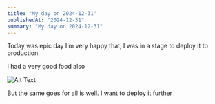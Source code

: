 ```yaml
---
title: "My day on 2024-12-31"
publishedAt: "2024-12-31"
summary: "My day on 2024-12-31"
---
```


Today was epic day 
I’m very happy that, I was in a stage to deploy it to production. 

I had a very good food also

![Alt Text](../images/2024-12-31/AgACAgUAAxkBAAOVZ3NgLK39wkQGdXHquG-9UW870BgAAojEMRsw2aFXDdyXTAOpbUgBAAMCAAN5AAM2BA.jpg)

But the same goes for all is well. I want to deploy it further

